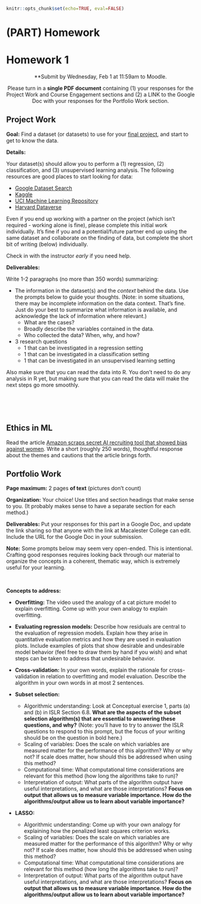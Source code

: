 ```r
knitr::opts_chunk$set(echo=TRUE, eval=FALSE)
```

# (PART) Homework {-}

# Homework 1 {-}

<center>
**Submit by Wednesday, Feb 1 at 11:59am to Moodle.

Please turn in a **single PDF document** containing (1) your responses for the Project Work and Course Engagement sections and (2) a LINK to the Google Doc with your responses for the Portfolio Work section.
</center>

## Project Work {-}

**Goal:** Find a dataset (or datasets) to use for your [final project](final-project.html), and start to get to know the data.

**Details:**

Your dataset(s) should allow you to perform a (1) regression, (2) classification, and (3) unsupervised learning analysis. The following resources are good places to start looking for data:

- [Google Dataset Search](https://datasetsearch.research.google.com/)
- [Kaggle](https://www.kaggle.com/datasets)
- [UCI Machine Learning Repository](https://archive.ics.uci.edu/ml/datasets.php)
- [Harvard Dataverse](https://dataverse.harvard.edu/)

Even if you end up working with a partner on the project (which isn't required - working alone is fine), please complete this initial work individually. It's fine if you and a potential/future partner end up using the same dataset and collaborate on the finding of data, but complete the short bit of writing (below) individually.

Check in with the instructor *early* if you need help.

**Deliverables:**

Write 1-2 paragraphs (no more than 350 words) summarizing:

- The information in the dataset(s) and the *context* behind the data. Use the prompts below to guide your thoughts. (Note: in some situations, there may be incomplete information on the data context. That's fine. Just do your best to summarize what information is available, and acknowledge the lack of information where relevant.)
    - What are the cases?
    - Broadly describe the variables contained in the data.
    - Who collected the data? When, why, and how?
- 3 research questions
    - 1 that can be investigated in a regression setting
    - 1 that can be investigated in a classification setting
    - 1 that can be investigated in an unsupervised learning setting

Also make sure that you can read the data into R. You don't need to do any analysis in R yet, but making sure that you can read the data will make the next steps go more smoothly.



<br><br><br>

## Ethics in ML {-}
Read the article [Amazon scraps secret AI recruiting tool that showed bias against women](https://www.reuters.com/article/us-amazon-com-jobs-automation-insight/amazon-scraps-secret-ai-recruiting-tool-that-showed-bias-against-women-idUSKCN1MK08G). Write a short (roughly 250 words), thoughtful response about the themes and cautions that the article brings forth.


## Portfolio Work {-}

**Page maximum:** 2 pages **of text** (pictures don't count)

**Organization:** Your choice! Use titles and section headings that make sense to you. (It probably makes sense to have a separate section for each method.)

**Deliverables:** Put your responses for this part in a Google Doc, and update the link sharing so that anyone with the link at Macalester College can edit. Include the URL for the Google Doc in your submission.

**Note:** Some prompts below may seem very open-ended. This is intentional. Crafting good responses requires looking back through our material to organize the concepts in a coherent, thematic way, which is extremely useful for your learning.

<br>

**Concepts to address:**

- **Overfitting:** The video used the analogy of a cat picture model to explain overfitting. Come up with your own analogy to explain overfitting.

- **Evaluating regression models:** Describe how residuals are central to the evaluation of regression models. Explain how they arise in quantitative evaluation metrics and how they are used in evaluation plots. Include examples of plots that show desirable and undesirable model behavior (feel free to draw them by hand if you wish) and what steps can be taken to address that undesirable behavior.

- **Cross-validation:** In your own words, explain the rationale for cross-validation in relation to overfitting and model evaluation. Describe the algorithm in your own words in at most 2 sentences.

- **Subset selection:**
    - Algorithmic understanding: Look at Conceptual exercise 1, parts (a) and (b) in ISLR Section 6.8. **What are the aspects of the subset selection algorithm(s) that are essential to answering these questions, and why?** (Note: you'll have to try to answer the ISLR questions to respond to this prompt, but the focus of your writing should be on the question in bold here.)
    - Scaling of variables: Does the scale on which variables are measured matter for the performance of this algorithm? Why or why not? If scale does matter, how should this be addressed when using this method?
    - Computational time: What computational time considerations are relevant for this method (how long the algorithms take to run)?
    - Interpretation of output: What parts of the algorithm output have useful interpretations, and what are those interpretations? **Focus on output that allows us to measure variable importance. How do the algorithms/output allow us to learn about variable importance?**

- **LASSO:**
    - Algorithmic understanding: Come up with your own analogy for explaining how the penalized least squares criterion works.
    - Scaling of variables: Does the scale on which variables are measured matter for the performance of this algorithm? Why or why not? If scale does matter, how should this be addressed when using this method?
    - Computational time: What computational time considerations are relevant for this method (how long the algorithms take to run)?
    - Interpretation of output: What parts of the algorithm output have useful interpretations, and what are those interpretations? **Focus on output that allows us to measure variable importance. How do the algorithms/output allow us to learn about variable importance?**




<br><br><br>



